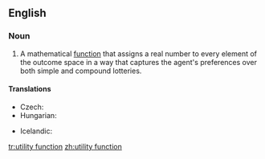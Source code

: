 ==English==
{{wikipedia|Utility}}
===Noun===
{{en-noun|head=[[utility]] [[function]]}}

# {{game_theory}} A mathematical [[function]] that assigns a real number to every element of the outcome space in a way that captures the agent's preferences over both simple and compound lotteries.

====Translations====
{{trans-top|mathematical function}}
* Czech: {{t-|cs|užitková funkce|f}}
* Hungarian: {{t-|hu|hasznossági függvény}}
{{trans-mid}}
* Icelandic: {{t-|is|nytjafall|n}}
{{trans-bottom}}

[[tr:utility function]]
[[zh:utility function]]